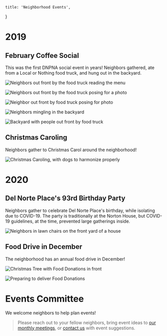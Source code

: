 
    title: 'Neighborhood Events',
}

# 2019

## February Coffee Social

This was the first DNPNA social event in years!  Neighbors gathered, ate from a Local or Nothing food truck, and hung out in the backyard.


![Neighbors out front by the food truck reading the menu](/events/2019/february-coffee-social/local-or-nothing-1.jpg "1st Food Truck Photo")

![Neighbors out front by the food truck posing for a photo](/events/2019/february-coffee-social/local-or-nothing-2.jpg "2nd Food Truck Photo")

![Neighbor out front by food truck posing for photo](/events/2019/february-coffee-social/local-or-nothing-3.jpg "3rd Food Truck Photo")

![Neighbors mingling in the backyard](/events/2019/february-coffee-social/mingling-1.jpg "People Mingling in the Backyard, Photo 1")

![Backyard with people out front by food truck](/events/2019/february-coffee-social/mingling-2.jpg "People Mingling in the Backyard, Photo 2")


## Christmas Caroling

Neighbors gather to Christmas Carol around the neighborhood!

![Christmas Caroling, with dogs to harmonize properly](/events/2019/christmas-caroling/christmas-caroling.jpg "Christmas Caroling on Vernon Ave, requires 2 dogs to harmonize properly")


# 2020

## Del Norte Place's 93rd Birthday Party

Neighbors gather to celebrate Del Norte Place's birthday, while isolating due to COVID-19.  The party is traditionally at the Norton House, but COVID-19 guidelines, at the time, prevented large gatherings inside.

![Neighbors in lawn chairs on the front yard of a house](/events/2020/dnp-birthday/dnp_93rd_birthday_party.png "People Partying in a front yard, isolating due to COVID-19 precautions")

## Food Drive in December

The neighborhood has an annual food drive in December!

![Christmas Tree with Food Donations in front](/events/2020/december-food-drive/2020_Winter_DNP_FoodDrive_Tree.jpg "Christmas Tree on Virginia Ave, with food donations in front of it")

![Preparing to deliver Food Donations](/events/2020/december-food-drive/2020_Winter_DNP_FoodDrive_Delivery.jpg "Preparing to deliver the neighborhood's food donations")

# Events Committee

We welcome neighbors to help plan events!  

> Please reach out to your fellow neighbors, bring event ideas to [our monthly meetings](/about), or [contact us](/contact) with event suggestions.

